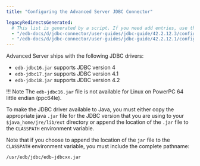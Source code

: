 ```yaml
---
title: "Configuring the Advanced Server JDBC Connector"

legacyRedirectsGenerated:
  # This list is generated by a script. If you need add entries, use the `legacyRedirects` key.
  - "/edb-docs/d/jdbc-connector/user-guides/jdbc-guide/42.2.12.3/configuring_the_advanced_server_jdbc_connector.html"
  - "/edb-docs/d/jdbc-connector/user-guides/jdbc-guide/42.2.12.1/configuring_the_advanced_server_jdbc_connector.html"
---
```


<div id="configuring_the_advanced_server_jdbc_connector" class="registered_link"></div>

Advanced Server ships with the following JDBC drivers:

-   `edb-jdbc16.jar` supports JDBC version 4
-   `edb-jdbc17.jar` supports JDBC version 4.1
-   `edb-jdbc18.jar` supports JDBC version 4.2

!!! Note
    The `edb-jdbc16.jar` file is not available for Linux on PowerPC 64 little endian (ppc64le).

To make the JDBC driver available to Java, you must either copy the appropriate java `.jar` file for the JDBC version that you are using to your `$java_home/jre/lib/ext` directory or append the location of the `.jar` file to the `CLASSPATH` environment variable.

Note that if you choose to append the location of the `jar` file to the `CLASSPATH` environment variable, you must include the complete pathname:

 `/usr/edb/jdbc/edb-jdbcxx.jar`
